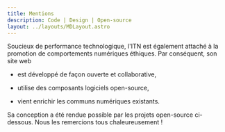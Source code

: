 ```yaml
---
title: Mentions
description: Code | Design | Open-source
layout: ../layouts/MDLayout.astro
---
```



<OpenSourceCard
  name="ITN"
  by="Sébastien Boisgérault"
  image={ITNImage}
  description="L'Institut des Transformations Numériques"
  homepage="https://itn.minesparis.psl.eu"
  github="https://github.com/boisgera/itn-web"
  license="Licence GPL 3.0"
/>

Soucieux de performance technologique, l'ITN est également attaché à la
promotion de comportements numériques éthiques.
Par conséquent, son site web

- est développé de façon ouverte et collaborative,

- utilise des composants logiciels open-source,

- vient enrichir les communs numériques existants.

Sa conception a été rendue possible par les projets open-source ci-dessous.
Nous les remercions tous chaleureusement !

<OpenSourceCard
  name="Astro"
  by="Astro Technology Compagny"
  image={astroImage}
  description="Le framework web moderne & rapide"
  homepage="https://astro.build"
  github="https://github.com/withastro/"
  license="Licence MIT"
/>

<OpenSourceCard
  name="Astroship"
  by="Web3Templates"
  image={astroshipImage}
  description="Thème Astro pour les sites de marketing"
  homepage="https://astroship.web3templates.com/"
  github="https://github.com/surjithctly/astroship"
  license="Licence GPL 3.0"
/>

<OpenSourceCard
  name="Tailwind CSS"
  by="Tailwind Labs"
  image={tailwindCSSImage}
  homepage="https://tailwindcss.com/"
  description="Tout le design web, directement en HTML"
  github="https://github.com/tailwindlabs/tailwindcss"
  license="Licence MIT"
/>

<OpenSourceCard
  name="Inter"
  by="Rasmus Andersson"
  image={interImage}
  description="Une famille de fontes moderne et élégante"
  homepage="https://rsms.me/inter/"
  github="https://github.com/rsms/inter"
  license="Licence OFL"
/>

<OpenSourceCard
  name="Tabler Icons"
  image={tablerIconsImage}
  by="Paweł Kuna"
  description="Une collection magnifique de 4200+ icônes"
  homepage="https://tabler.io/icons"
  github="https://github.com/tabler/tabler-icons"
  license="Licence MIT"
/>

<OpenSourceCard
  name="Blurry"
  by="Domenico Bruzzese"
  image={blurryImage}
  description="La profondeur de champ avec WebGL"
  homepage="https://domenicobrz.github.io/webgl/"
  github="https://github.com/Domenicobrz/Blurry"
  license="Licence MIT"
/>
